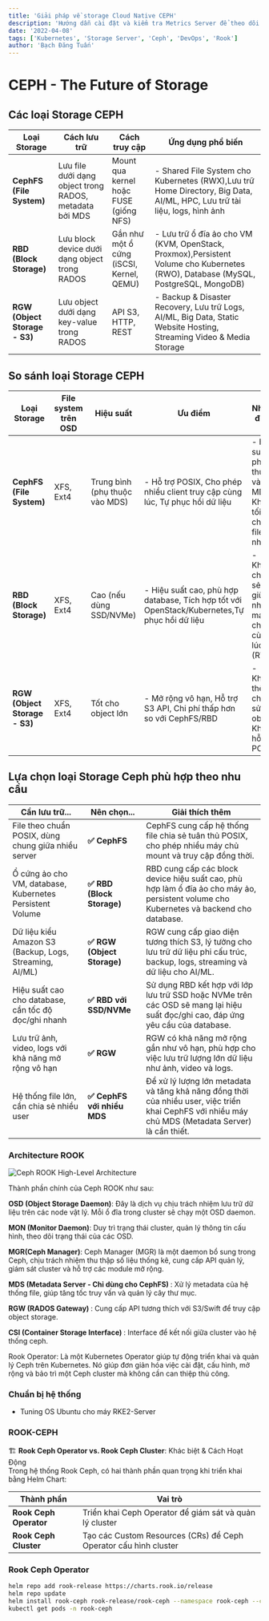 ```yaml
---
title: 'Giải pháp về storage Cloud Native CEPH'
description: 'Hướng dẫn cài đặt và kiểm tra Metrics Server để theo dõi tài nguyên trong cụm Kubernetes'
date: '2022-04-08'
tags: ['Kubernetes', 'Storage Server', 'Ceph', 'DevOps', 'Rook']
author: 'Bạch Đăng Tuấn'
---
```


# CEPH - The Future of Storage

## Các loại Storage CEPH

| **Loại Storage**              | **Cách lưu trữ**                                        | **Cách truy cập**                        | **Ứng dụng phổ biến**                                                                                                             |
| ----------------------------- | ------------------------------------------------------- | ---------------------------------------- | --------------------------------------------------------------------------------------------------------------------------------- |
| **CephFS (File System)**      | Lưu file dưới dạng object trong RADOS, metadata bởi MDS | Mount qua kernel hoặc FUSE (giống NFS)   | - Shared File System cho Kubernetes (RWX),Lưu trữ Home Directory, Big Data, AI/ML, HPC, Lưu trữ tài liệu, logs, hình ảnh          |
| **RBD (Block Storage)**       | Lưu block device dưới dạng object trong RADOS           | Gắn như một ổ cứng (iSCSI, Kernel, QEMU) | - Lưu trữ ổ đĩa ảo cho VM (KVM, OpenStack, Proxmox),Persistent Volume cho Kubernetes (RWO), Database (MySQL, PostgreSQL, MongoDB) |
| **RGW (Object Storage - S3)** | Lưu object dưới dạng key-value trong RADOS              | API S3, HTTP, REST                       | - Backup & Disaster Recovery, Lưu trữ Logs, AI/ML, Big Data, Static Website Hosting, Streaming Video & Media Storage              |

## So sánh loại Storage CEPH

| **Loại Storage**              | **File system trên OSD** | **Hiệu suất**                  | **Ưu điểm**                                                                                  | **Nhược điểm**                                           | **Khi nào nên dùng?**                                 |
| ----------------------------- | ------------------------ | ------------------------------ | -------------------------------------------------------------------------------------------- | -------------------------------------------------------- | ----------------------------------------------------- |
| **CephFS (File System)**      | XFS, Ext4                | Trung bình (phụ thuộc vào MDS) | - Hỗ trợ POSIX, Cho phép nhiều client truy cập cùng lúc, Tự phục hồi dữ liệu                 | - Hiệu suất phụ thuộc vào MDS, Không tối ưu cho file nhỏ | Khi cần một hệ thống file chia sẻ giữa nhiều máy chủ. |
| **RBD (Block Storage)**       | XFS, Ext4                | Cao (nếu dùng SSD/NVMe)        | - Hiệu suất cao, phù hợp database, Tích hợp tốt với OpenStack/Kubernetes,Tự phục hồi dữ liệu | - Không chia sẻ giữa nhiều máy chủ cùng lúc (RWO)        | Khi cần block storage cho VM, Kubernetes, Database.   |
| **RGW (Object Storage - S3)** | XFS, Ext4                | Tốt cho object lớn             | - Mở rộng vô hạn, Hỗ trợ S3 API, Chi phí thấp hơn so với CephFS/RBD                          | - Không thể chỉnh sửa object, Không hỗ trợ POSIX         | Khi cần lưu trữ dữ liệu lớn, backup, CDN, streaming.  |

## Lựa chọn loại Storage Ceph phù hợp theo nhu cầu

| Cần lưu trữ...                                           | Nên chọn...                 | Giải thích thêm                                                                                                                                     |
| -------------------------------------------------------- | --------------------------- | --------------------------------------------------------------------------------------------------------------------------------------------------- |
| File theo chuẩn POSIX, dùng chung giữa nhiều server      | **✅ CephFS**               | CephFS cung cấp hệ thống file chia sẻ tuân thủ POSIX, cho phép nhiều máy chủ mount và truy cập đồng thời.                                           |
| Ổ cứng ảo cho VM, database, Kubernetes Persistent Volume | **✅ RBD (Block Storage)**  | RBD cung cấp các block device hiệu suất cao, phù hợp làm ổ đĩa ảo cho máy ảo, persistent volume cho Kubernetes và backend cho database.             |
| Dữ liệu kiểu Amazon S3 (Backup, Logs, Streaming, AI/ML)  | **✅ RGW (Object Storage)** | RGW cung cấp giao diện tương thích S3, lý tưởng cho lưu trữ dữ liệu phi cấu trúc, backup, logs, streaming và dữ liệu cho AI/ML.                     |
| Hiệu suất cao cho database, cần tốc độ đọc/ghi nhanh     | **✅ RBD với SSD/NVMe**     | Sử dụng RBD kết hợp với lớp lưu trữ SSD hoặc NVMe trên các OSD sẽ mang lại hiệu suất đọc/ghi cao, đáp ứng yêu cầu của database.                     |
| Lưu trữ ảnh, video, logs với khả năng mở rộng vô hạn     | **✅ RGW**                  | RGW có khả năng mở rộng gần như vô hạn, phù hợp cho việc lưu trữ lượng lớn dữ liệu như ảnh, video và logs.                                          |
| Hệ thống file lớn, cần chia sẻ nhiều user                | **✅ CephFS với nhiều MDS** | Để xử lý lượng lớn metadata và tăng khả năng đồng thời của nhiều user, việc triển khai CephFS với nhiều máy chủ MDS (Metadata Server) là cần thiết. |

### Architecture ROOK

![Ceph ROOK High-Level Architecture](/static/images/ceph-rook.png 'Ceph ROOK High-Level Architecture')

Thành phần chính của Ceph ROOK như sau:

<b>OSD (Object Storage Daemon)</b>: Đây là dịch vụ chịu trách nhiệm lưu trữ dữ liệu trên các node
vật lý. Mỗi ổ đĩa trong cluster sẽ chạy một OSD daemon.

<b>MON (Monitor Daemon)</b>: Duy trì trạng thái cluster, quản lý thông tin cấu hình, theo dõi trạng
thái của các OSD.

<b>MGR(Ceph Manager)</b>: Ceph Manager (MGR) là một daemon bổ sung trong Ceph, chịu trách nhiệm thu
thập số liệu thống kê, cung cấp API quản lý, giám sát cluster và hỗ trợ các module mở rộng.

<b>MDS (Metadata Server - Chỉ dùng cho CephFS) </b>: Xử lý metadata của hệ thống file, giúp tăng tốc
truy vấn và quản lý cây thư mục.

<b>RGW (RADOS Gateway) </b>: Cung cấp API tương thích với S3/Swift để truy cập object storage.

<b>CSI (Container Storage Interface) </b>: Interface để kết nối giữa cluster vào hệ thống ceph.

Rook Operator: Là một Kubernetes Operator giúp tự động triển khai và quản lý Ceph trên Kubernetes. Nó giúp đơn giản hóa việc cài đặt, cấu hình, mở rộng và bảo trì một Ceph cluster mà không cần can thiệp thủ công.

### Chuẩn bị hệ thống

- Tuning OS Ubuntu cho máy RKE2-Server

### ROOK-CEPH

🏗️ **Rook Ceph Operator vs. Rook Ceph Cluster**: Khác biệt & Cách Hoạt Động  
Trong hệ thống Rook Ceph, có hai thành phần quan trọng khi triển khai bằng Helm Chart:

| Thành phần             | Vai trò                                                          |
| ---------------------- | ---------------------------------------------------------------- |
| **Rook Ceph Operator** | Triển khai Ceph Operator để giám sát và quản lý cluster          |
| **Rook Ceph Cluster**  | Tạo các Custom Resources (CRs) để Ceph Operator cấu hình cluster |

### Rook Ceph Operator

```bash
helm repo add rook-release https://charts.rook.io/release
helm repo update
helm install rook-ceph rook-release/rook-ceph --namespace rook-ceph --create-namespace
kubectl get pods -n rook-ceph

```
